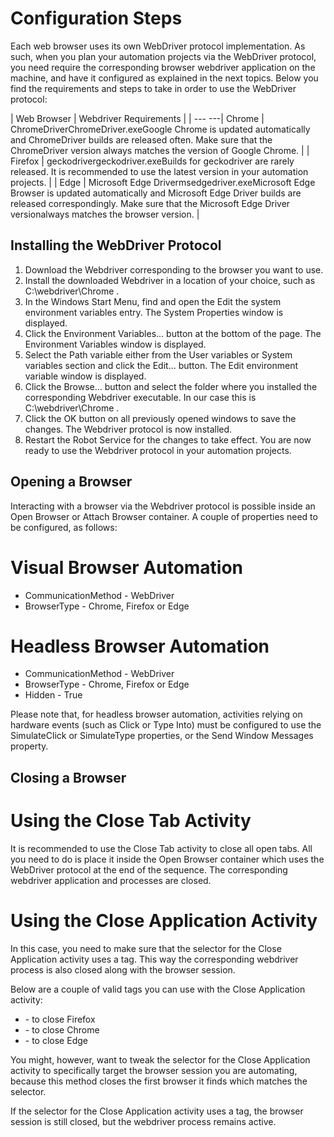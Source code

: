 ﻿# Configuration Steps

Each web browser uses its own WebDriver protocol implementation. As such, when you plan your automation projects via the WebDriver protocol, you need require the corresponding browser webdriver application on the machine, and have it configured as explained in the next topics. Below you find the requirements and steps to take in order to use the WebDriver protocol:


| Web Browser | Webdriver Requirements |
| --- ---| Chrome | ChromeDriverChromeDriver.exeGoogle Chrome is updated automatically and ChromeDriver builds are released often. Make sure that the ChromeDriver version always matches the version of Google Chrome. |
| Firefox | geckodrivergeckodriver.exeBuilds for geckodriver are rarely released. It is recommended to use the latest version in your automation projects. |
| Edge | Microsoft Edge Drivermsedgedriver.exeMicrosoft Edge Browser is updated automatically and Microsoft Edge Driver builds are released correspondingly. Make sure that the Microsoft Edge Driver versionalways matches the browser version. |

## Installing the WebDriver Protocol

1. Download the Webdriver corresponding to the browser you want to use.
2. Install the downloaded Webdriver in a location of your choice, such as C:\webdriver\Chrome .
3. In the Windows Start Menu, find and open the Edit the system environment variables entry. The System Properties window is displayed.
4. Click the Environment Variables... button at the bottom of the page. The Environment Variables window is displayed.
5. Select the Path variable either from the User variables or System variables section and click the Edit... button. The Edit environment variable window is displayed.
6. Click the Browse... button and select the folder where you installed the corresponding Webdriver executable. In our case this is C:\webdriver\Chrome .
7. Click the OK button on all previously opened windows to save the changes. The Webdriver protocol is now installed.
8. Restart the Robot Service for the changes to take effect. You are now ready to use the Webdriver protocol in your automation projects.


## Opening a Browser

Interacting with a browser via the Webdriver protocol is possible inside an Open Browser or Attach Browser container. A couple of properties need to be configured, as follows:

# Visual Browser Automation

* CommunicationMethod - WebDriver
* BrowserType - Chrome, Firefox or Edge

# Headless Browser Automation

* CommunicationMethod - WebDriver
* BrowserType - Chrome, Firefox or Edge
* Hidden - True

Please note that, for headless browser automation, activities relying on hardware events (such as Click or Type Into) must be configured to use the SimulateClick or SimulateType properties, or the Send Window Messages property.


## Closing a Browser

# Using the Close Tab Activity

It is recommended to use the Close Tab activity to close all open tabs. All you need to do is place it inside the Open Browser container which uses the WebDriver protocol at the end of the sequence. The corresponding webdriver application and processes are closed.

# Using the Close Application Activity

In this case, you need to make sure that the selector for the Close Application activity uses a <HTML> tag. This way the corresponding webdriver process is also closed along with the browser session.

Below are a couple of valid <HTML> tags you can use with the Close Application activity:

* <html app='firefox.exe' /> - to close Firefox
* <html app='chrome.exe' /> - to close Chrome
* <html app='msedge.exe' /> - to close Edge

You might, however, want to tweak the selector for the Close Application activity to specifically target the browser session you are automating, because this method closes the first browser it finds which matches the selector.

If the selector for the Close Application activity uses a <WND> tag, the browser session is still closed, but the webdriver process remains active.

